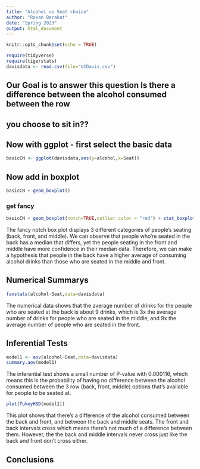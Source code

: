 ```yaml
---
title: "Alcohol vs Seat choice"
author: "Roxan Barakat"
date: "Spring 2023"
output: html_document
---
```


```r
knitr::opts_chunk$set(echo = TRUE)
```

```r
require(tidyverse)
require(tigerstats)
davisdata <- read.csv(file="UCDavis.csv")
```
## Our Goal is to answer this question Is there a difference between the alcohol consumed between the row
## you choose to sit in??

## Now with ggplot - first select the basic data

```r
basicCN <- ggplot(davisdata,aes(y=alcohol,x=Seat))
```
## Now add in boxplot

```r
basicCN + geom_boxplot()
```
  
  
### get fancy  

```r
basicCN + geom_boxplot(notch=TRUE,outlier.color = "red") + stat_boxplot(geom ='errorbar') + labs(title="Fancy notch boxplot \n with 2 lines")
```

The fancy notch box plot displays 3 different categories of people's seating (back, front, and middle). We can observe that people who're seated in the back has a median that differs, yet the people seating in the front and middle have more confidence in their median data. Therefore, we can make a hypothesis that people in the back have a higher average of consuming alcohol drinks than those who are seated in the middle and front. 

## Numerical Summarys 

```r
favstats(alcohol~Seat,data=davisdata)
```
The numerical data shows that the average number of drinks for the people who are seated at the back is about 9 drinks, which is 3x the average number of drinks for people who are seated in the middle, and 9x the average number of people who are seated in the front.

## Inferential Tests

```r
model1 <- aov(alcohol~Seat,data=davisdata)
summary.aov(model1)
```

The inferential test shows a small number of P-value with 0.000116, which means this is the probability of having no difference between the alcohol consumed between the 3 row (back, front, middle) options that's available for people to be seated at.


```r
plot(TukeyHSD(model1))
```

This plot shows that there's a difference of the alcohol consumed between the back and front, and between the back and middle seats. The front and back intervals cross which means there's not much of a difference between them. However, the the back and middle intervals never cross just like the back and front don't cross either. 

## Conclusions


